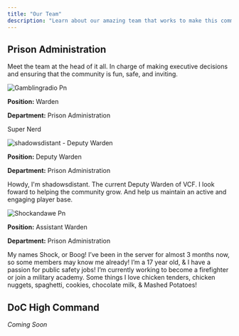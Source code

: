 ```yaml
---
title: "Our Team"
description: "Learn about our amazing team that works to make this community amazing!"
---
```


## Prison Administration

Meet the team at the head of it all. In charge of making executive decisions and ensuring that the community is fun, safe, and inviting.

<Card title="gamblingradio" href="https://www.roblox.com/users/589806893/profile" cta="View Roblox Profile">
  <img
    src="/images/Gamblingradio.png"
    alt="Gamblingradio Pn"
    title="Gamblingradio Pn"
    style={{ width:"21%" }}
  />

  **Position:** Warden

  **Department:** Prison Administration

  Super Nerd
</Card>

<Card title="shadowsdistant" href="https://www.roblox.com/users/453056179/profile" cta="View Roblox Profile">
  <img
    src="/images/shadowsdistant.png"
    alt="shadowsdistant - Deputy Warden"
    title="shadowsdistant"
    style={{ width:"23%" }}
  />

  **Position:** Deputy Warden

  **Department:** Prison Administration

  Howdy, I'm shadowsdistant. The current Deputy Warden of VCF. I look foward to helping the community grow. And help us maintain an active and engaging player base.
</Card>

<Card title="ShockAnd_Awe" href="https://www.roblox.com/users/1797757772/profile" cta="View Roblox Profile">
  <img
    src="/images/shockandawe.png"
    alt="Shockandawe Pn"
    title="Shockandawe Pn"
    style={{ width:"25%" }}
  />

  **Position:** Assistant Warden

  **Department:** Prison Administration

  My names Shock, or Boog! I’ve been in the server for almost 3 months now, so some members may know me already! I’m a 17 year old, & I have a passion for public safety jobs! I’m currently working to become a firefighter or join a military academy. Some things I love chicken tenders, chicken nuggets, spaghetti, cookies, chocolate milk, & Mashed Potatoes!
</Card>

## DoC High Command

_Coming Soon_